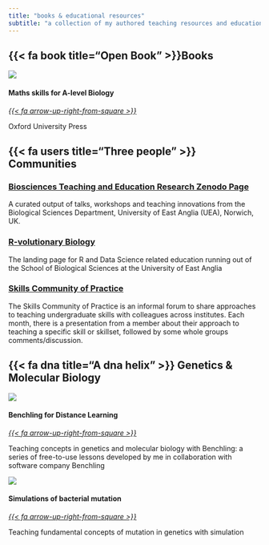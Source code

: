 ```yaml
---
title: "books & educational resources"
subtitle: "a collection of my authored teaching resources and educational community partners"
---
```



## {{< fa book title="Open Book" >}}Books

::: {.grid}

::: {.g-col-12 .g-col-md-4}

<div class="card h-100">
<img src="images/maths-skills-for-a-level-biology.jpg" class="card-img-top">
<div class="card-body d-flex flex-column">
<h4 class="card-title">Maths skills for A-level Biology</h4>
<div class="card-text text-center">
<a href="https://amzn.eu/d/bKpjHn9"><i>{{< fa arrow-up-right-from-square >}}</i></a>
<p>Oxford University Press</p>
</div>
<div class="text-center">

</div>
</div>
</div>

:::

:::

## {{< fa users title="Three people" >}} Communities

### [Biosciences Teaching and Education Research Zenodo Page](https://zenodo.org/communities/uea-bio-teaching) 

A curated output of talks, workshops and teaching innovations from the Biological Sciences Department, University of East Anglia (UEA), Norwich, UK. 

### [R-volutionary Biology](https://ueabio.github.io/Rvolutionary-Biology/) 

The landing page for R and Data Science related education running out of the School of Biological Sciences at the University of East Anglia

### [Skills Community of Practice](https://www.skillscop.com/)

The Skills Community of Practice is an informal forum to share approaches to teaching undergraduate skills with colleagues across institutes. Each month, there is a presentation from a member about their approach to teaching a specific skill or skillset, followed by some whole groups comments/discussion.

## {{< fa dna title="A dna helix" >}} Genetics & Molecular Biology

::: {.grid}

::: {.g-col-12 .g-col-md-4}

<div class="card h-100">
<img src="images/benchling.svg" class="card-img-top">
<div class="card-body d-flex flex-column">
<h4 class="card-title">Benchling for Distance Learning</h4>
<div class="card-text text-center">
<a href="https://www.benchling.com/educators"><i>{{< fa arrow-up-right-from-square >}}</i></a>
<p>Teaching concepts in genetics and molecular biology with Benchling: a series of free-to-use lessons developed by me in collaboration with software company Benchling</p>
</div>
<div class="text-center">

</div>
</div>
</div>

:::



::: {.g-col-12 .g-col-md-8}

<div class="card h-100">
<img src="images/LD.gif" class="card-img-top">
<div class="card-body d-flex flex-column">
<h4 class="card-title">Simulations of bacterial mutation</h4>
<div class="card-text text-center">
<a href="https://github.com/Philip-Leftwich/Luria_Delbruck"><i>{{< fa arrow-up-right-from-square >}}</i></a>
<p>Teaching fundamental concepts of mutation in genetics with simulation</p>
</div>
<div class="text-center">
</div>
</div>
</div>

:::

:::





